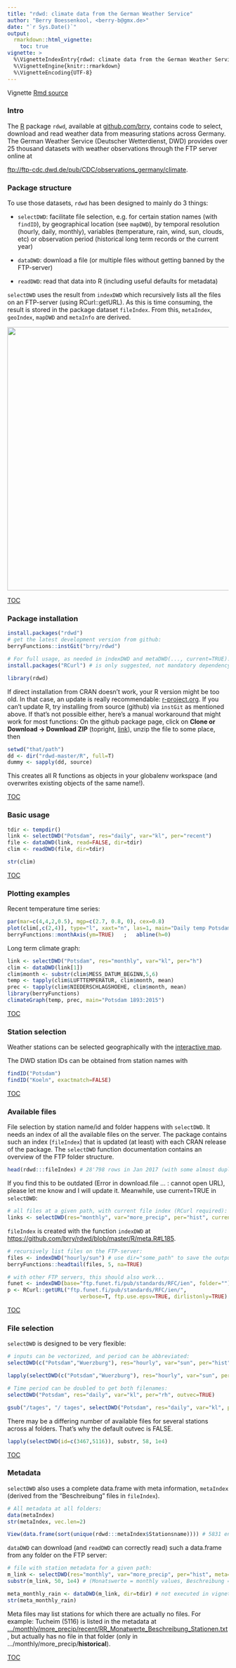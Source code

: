 ```yaml
---
title: "rdwd: climate data from the German Weather Service"
author: "Berry Boessenkool, <berry-b@gmx.de>"
date: "`r Sys.Date()`"
output: 
  rmarkdown::html_vignette:
    toc: true
vignette: >
  %\VignetteIndexEntry{rdwd: climate data from the German Weather Service}
  %\VignetteEngine{knitr::rmarkdown}
  %\VignetteEncoding{UTF-8}
---
```


Vignette [Rmd source](https://raw.githubusercontent.com/brry/rdwd/master/vignettes/rdwd.Rmd)


### Intro

The [R](https://www.r-project.org/) package `rdwd`, available at [github.com/brry](https://github.com/brry/rdwd), 
contains code to select, download and read weather data from measuring stations across Germany. 
The German Weather Service (Deutscher Wetterdienst, DWD) provides 
over 25 thousand datasets with weather observations through the FTP server online at 

<ftp://ftp-cdc.dwd.de/pub/CDC/observations_germany/climate>.



### Package structure

To use those datasets, `rdwd` has been designed to mainly do 3 things:

* `selectDWD`: facilitate file selection, e.g. for certain station names (with `findID`), 
by geographical location (see `mapDWD`), by temporal resolution (hourly, daily, monthly), 
variables (temperature, rain, wind, sun, clouds, etc) or
observation period (historical long term records or the current year)

* `dataDWD`: download a file (or multiple files without getting banned by the FTP-server)

* `readDWD`: read that data into R (including useful defaults for metadata)

`selectDWD` uses the result from `indexDWD` which recursively lists all the files on an FTP-server (using RCurl::getURL).
As this is time consuming, the result is stored in the package dataset `fileIndex`.
From this, `metaIndex`, `geoIndex`, `mapDWD` and `metaInfo` are derived.

<img src="https://github.com/brry/rdwd/raw/master/PackageSchematic.png" width="600">

[TOC](#top)



### Package installation

```r
install.packages("rdwd")
# get the latest development version from github:
berryFunctions::instGit("brry/rdwd") 

# For full usage, as needed in indexDWD and metaDWD(..., current=TRUE):
install.packages("RCurl") # is only suggested, not mandatory dependency
```

```r
library(rdwd)
```

If direct installation from CRAN doesn't work, your R version might be too old. 
In that case, an update is really recommendable: [r-project.org](https://www.r-project.org/). 
If you can't update R, try installing from source (github) via `instGit` as mentioned above. 
If that's not possible either, here's a manual workaround that might work for most functions:
On the github package page, click on **Clone or Download -> Download ZIP** (topright, [link](https://github.com/brry/rdwd/archive/master.zip)), unzip the file to some place, then
```R
setwd("that/path")
dd <- dir("rdwd-master/R", full=T)
dummy <- sapply(dd, source)
```
This creates all R functions as objects in your globalenv workspace (and overwrites existing objects of the same name!).

[TOC](#top)


### Basic usage

```r
tdir <- tempdir()
link <- selectDWD("Potsdam", res="daily", var="kl", per="recent")
file <- dataDWD(link, read=FALSE, dir=tdir)
clim <- readDWD(file, dir=tdir)

str(clim)
```
[TOC](#top)


### Plotting examples

Recent temperature time series:
```r
par(mar=c(4,4,2,0.5), mgp=c(2.7, 0.8, 0), cex=0.8)
plot(clim[,c(2,4)], type="l", xaxt="n", las=1, main="Daily temp Potsdam")
berryFunctions::monthAxis(ym=TRUE)   ;   abline(h=0)
```

Long term climate graph:
```r
link <- selectDWD("Potsdam", res="monthly", var="kl", per="h")
clim <- dataDWD(link[1])
clim$month <- substr(clim$MESS_DATUM_BEGINN,5,6)
temp <- tapply(clim$LUFTTEMPERATUR, clim$month, mean)
prec <- tapply(clim$NIEDERSCHLAGSHOEHE, clim$month, mean)
library(berryFunctions)
climateGraph(temp, prec, main="Potsdam 1893:2015")
```


[TOC](#top)


### Station selection

Weather stations can be selected geographically with the [interactive map](mapDWD.html).

The DWD station IDs can be obtained from station names with
```r
findID("Potsdam")
findID("Koeln", exactmatch=FALSE)
```

[TOC](#top)


### Available files

File selection by station name/id and folder happens with `selectDWD`.
It needs an index of all the available files on the server.
The package contains such an index (`fileIndex`) that is updated (at least) with each CRAN release of the package.
The `selectDWD` function documentation contains an overview of the FTP folder structure.

```r
head(rdwd:::fileIndex) # 28'798 rows in Jan 2017 (with some almost duplicate files)
```
If you find this to be outdated (Error in download.file ... : cannot open URL),
please let me know and I will update it. Meanwhile, use current=TRUE in `selectDWD`:

```r
# all files at a given path, with current file index (RCurl required):
links <- selectDWD(res="monthly", var="more_precip", per="hist", current=TRUE)
```

`fileIndex` is created with the function `indexDWD` at 
<https://github.com/brry/rdwd/blob/master/R/meta.R#L185>.
```r
# recursively list files on the FTP-server:
files <- indexDWD("hourly/sun") # use dir="some_path" to save the output elsewhere
berryFunctions::headtail(files, 5, na=TRUE)

# with other FTP servers, this should also work...
funet <- indexDWD(base="ftp.funet.fi/pub/standards/RFC/ien", folder="")
p <- RCurl::getURL("ftp.funet.fi/pub/standards/RFC/ien/",
                       verbose=T, ftp.use.epsv=TRUE, dirlistonly=TRUE)
```

[TOC](#top)


### File selection

`selectDWD` is designed to be very flexible:

```r
# inputs can be vectorized, and period can be abbreviated:
selectDWD(c("Potsdam","Wuerzburg"), res="hourly", var="sun", per="hist")
```

```r
lapply(selectDWD(c("Potsdam","Wuerzburg"), res="hourly", var="sun", per="hist"), function(x) gsub("ical/", "ical/ ", x))
```

```r
# Time period can be doubled to get both filenames:
selectDWD("Potsdam", res="daily", var="kl", per="rh", outvec=TRUE)
```

```r
gsub("/tages", "/ tages", selectDWD("Potsdam", res="daily", var="kl", per="rh", outvec=TRUE))
```

There may be a differing number of available files for several stations across al folders.
That's why the default outvec is FALSE.

```r
lapply(selectDWD(id=c(3467,5116)), substr, 58, 1e4)
```

[TOC](#top)


### Metadata

`selectDWD` also uses a complete data.frame with meta information, `metaIndex` 
(derived from the "Beschreibung" files in `fileIndex`).
```r
# All metadata at all folders:
data(metaIndex)
str(metaIndex, vec.len=2)
```
```r
View(data.frame(sort(unique(rdwd:::metaIndex$Stationsname)))) # 5831 entries
```

`dataDWD` can download (and `readDWD` can correctly read) such a data.frame from any folder on the FTP server:
```r
# file with station metadata for a given path:
m_link <- selectDWD(res="monthly", var="more_precip", per="hist", meta=TRUE)
substr(m_link, 50, 1e4) # (Monatswerte = monthly values, Beschreibung = description)
```
```r
meta_monthly_rain <- dataDWD(m_link, dir=tdir) # not executed in vignette creation
str(meta_monthly_rain)
```

Meta files may list stations for which there are actually no files.
For example: Tucheim (5116) is listed in the metadata at
[.../monthly/more_precip/recent/RR_Monatwerte_Beschreibung_Stationen.txt](ftp://ftp-cdc.dwd.de/pub/CDC/observations_germany/climate/monthly/more_precip/recent/RR_Monatwerte_Beschreibung_Stationen.txt),
but actually has no file in that folder (only in .../monthly/more_precip/__historical__).

[TOC](#top)

